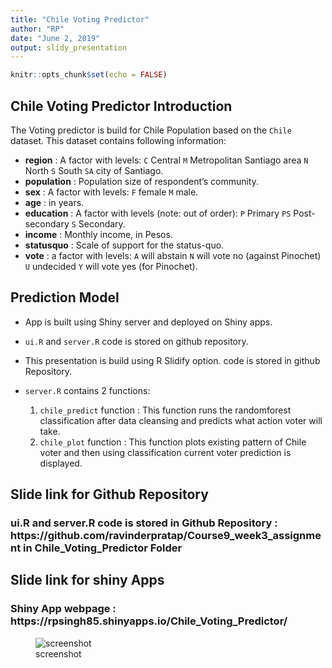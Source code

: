 ```yaml
---
title: "Chile Voting Predictor"
author: "RP"
date: "June 2, 2019"
output: slidy_presentation
---
```


```r
knitr::opts_chunk$set(echo = FALSE)
```

## Chile Voting Predictor Introduction

The Voting predictor is build for Chile Population based on the `Chile` dataset. This dataset contains following information:

- **region** : A factor with levels: `C` Central `M` Metropolitan Santiago area `N` North `S` South  `SA` city of Santiago.
- **population** : Population size of respondent's community.
- **sex** : A factor with levels: `F` female `M` male.
- **age** : in years.
- **education** : A factor with levels (note: out of order): `P` Primary `PS` Post-secondary `S` Secondary.
- **income** : Monthly income, in Pesos.
- **statusquo** : Scale of support for the status-quo.
- **vote** : a factor with levels: `A` will abstain `N` will vote no (against Pinochet) `U` undecided `Y` will vote yes (for Pinochet).

## Prediction Model

- App is built using Shiny server and deployed on Shiny apps.
- `ui.R` and `server.R` code is stored on github repository.
- This presentation is build using R Slidify option. code is stored in github Repository.
- `server.R` contains 2 functions:

  1. `chile_predict` function : This function runs the randomforest classification after data cleansing and predicts what action voter will take.
  2. `chile_plot` function : This function plots existing pattern of Chile voter and then using classification current voter prediction is displayed.

## Slide link for Github Repository

### ui.R and server.R code is stored in Github Repository : https://github.com/ravinderpratap/Course9_week3_assignment in Chile_Voting_Predictor Folder

## Slide link for shiny Apps

### Shiny App webpage : https://rpsingh85.shinyapps.io/Chile_Voting_Predictor/

![screenshot](C:\Users\r.pratap.singh\Desktop\R\Chile_Prediction.jpg)


